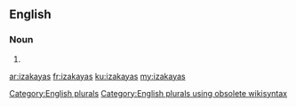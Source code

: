 ==English==

===Noun===
{{head|en}}

# {{plural of|izakaya}}

[[Category:English plurals]][[Category:English plurals using obsolete wikisyntax]]

[[ar:izakayas]]
[[fr:izakayas]]
[[ku:izakayas]]
[[my:izakayas]]